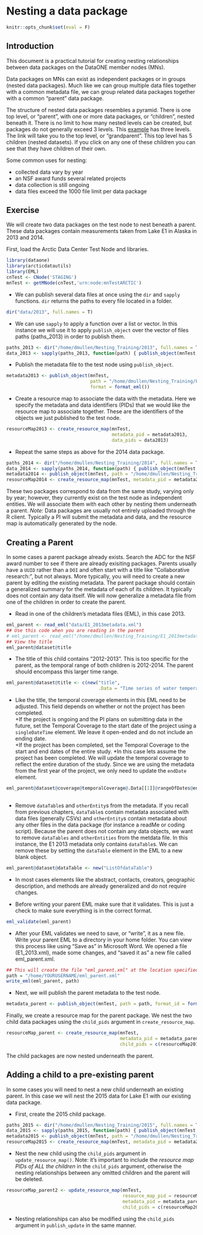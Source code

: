 # Nesting a data package

```r
knitr::opts_chunk$set(eval = F)
```

## Introduction  

This document is a practical tutorial for creating nesting relationships between data packages on the DataONE member nodes (MNs).  

Data packages on MNs can exist as independent packages or in groups (nested data packages). Much like we can group multiple data files together with a common metadata file, we can group related data packages together with a common "parent" data package.  

The structure of nested data packages resembles a pyramid. There is one top level, or "parent", with one or more data packages, or "children", nested beneath it. There is no limit to how many nested levels can be created, but packages do not generally exceed 3 levels. This [example](https://arcticdata.io/catalog/#view/urn:uuid:b0eef8b3-5f8a-4799-b823-eebcbee047e3) has three levels. The link will take you to the top level, or "grandparent". This top level has 5 children (nested datasets). If you click on any one of these children you can see that they have children of their own.      

Some common uses for nesting:  

* collected data vary by year
* an NSF award funds several related projects 
* data collection is still ongoing 
* data files exceed the 1000 file limit per data package

## Exercise
  
We will create two data packages on the test node to nest beneath a parent. These data packages contain measurements taken from Lake E1 in Alaska in 2013 and 2014.  

First, load the Arctic Data Center Test Node and libraries.
  
```r
library(dataone)
library(arcticdatautils)
library(EML)
cnTest <- CNode('STAGING')
mnTest <- getMNode(cnTest,'urn:node:mnTestARCTIC')
```

* We can publish several data files at once using the `dir` and `sapply` functions.  `dir` returns the paths to every file located in a folder.  
  
```r
dir("data/2013", full.names = T)
```
  
* We can use `sapply` to apply a function over a list or vector. In this instance we will use it to apply `publish_object` over the vector of files paths (paths_2013) in order to publish them.
  
```r
paths_2013 <- dir("/home/dmullen/Nesting_Training/2013", full.names = T)
data_2013 <- sapply(paths_2013, function(path) { publish_object(mnTest, path, format = "text/csv") })
```

* Publish the metadata file to the test node using `publish_object`.
  
```r
metadata2013 <- publish_object(mnTest,
                               path = "/home/dmullen/Nesting_Training/E1_2013metadata.xml",
                               format = format_eml())
```
  
* Create a resource map to associate the data with the metadata. Here we specify the metadata and data identifiers (PIDs) that we would like the resource map to associate together. These are the identifiers of the objects we just published to the test node.  
  
```r
resourceMap2013 <- create_resource_map(mnTest,
                                       metadata_pid = metadata2013,
                                       data_pids = data2013)
```
  
* Repeat the same steps as above for the 2014 data package. 
  
```r
paths_2014 <- dir("/home/dmullen/Nesting_Training/2014", full.names = T)
data_2014 <- sapply(paths_2014, function(path) { publish_object(mnTest, path, format = "text/csv") })
metadata2014 <- publish_object(mnTest, path = "/home/dmullen/Nesting_Training/E1_2014metadata.xml", format = format_eml())
resourceMap2014 <- create_resource_map(mnTest, metadata_pid = metadata2014, data_pids = data2014)
```

These two packages correspond to data from the same study, varying only by year; however, they currently exist on the test node as independent entities. We will associate them with each other by nesting them underneath a parent. *Note:* Data packages are usually not entirely uploaded through the R client. Typically a PI will submit the metadata and data, and the resource map is automatically generated by the node.    
  
## Creating a Parent  
In some cases a parent package already exists. Search the ADC for the NSF award number to see if there are already exisiting packages. Parents usually have a `UUID` rather than a `DOI` and often start with a title like "Collaborative research:", but not always. More typically, you will need to create a new parent by editing the existing metadata. The parent package should contain a generalized summary for the metadata of each of its children. It typically does not contain any data itself. We will now generalize a metadata file from one of the children in order to create the parent.  

* Read in one of the children's metadata files (EML), in this case 2013.  
  
```r
eml_parent <- read_eml("data/E1_2013metadata.xml")
## Use this code when you are reading in the parent 
# eml_parent <- read_eml("/home/dmullen/Nesting_Training/E1_2013metadata.xml")
## View the title 
eml_parent@dataset@title
```
  
* The title of this child contains "2012-2013". This is too specific for the parent, as the temporal range of both children is 2012-2014. The parent should encompass this larger time range. 
  
```r
eml_parent@dataset@title <- c(new("title",
                                  .Data = "Time series of water temperature, specific conductance, and oxygen from Lake E1, North Slope, Alaska, 2012-2014"))
```
  
* Like the title, the temporal coverage elements in this EML need to be adjusted. This field depends on whether or not the project has been completed.  
+If the project is ongoing and the PI plans on submitting data in the future, set the Temporal Coverage to the start date of the project using a `singleDateTime` element.  We leave it open-ended and do not include an ending date.  
+If the project has been completed, set the Temporal Coverage to the start and end dates of the entire study. *In this case lets assume the project has been completed. We will update the temporal coverage to reflect the entire duration of the study. Since we are using the metadata from the first year of the project, we only need to update the `endDate` element.  

```r
eml_parent@dataset@coverage@temporalCoverage@.Data[[1]]@rangeOfDates@endDate@calendarDate <- new("calendarDate",
                                                                                                 "2014-09-20")
```
  
* Remove `dataTable`s and `otherEntity`s from the metadata. If you recall from previous chapters, `dataTable`s contain metadata associated with data files (generally CSVs) and `otherEntity`s contain metadata about any other files in the data package (for instance a readMe or coding script). Because the parent does not contain any data objects, we want to remove `dataTables` and `otherEntities` from the metdata file. In this instance, the E1 2013 metadata only contains `dataTable`s. We can remove these by setting the `dataTable` element in the EML to a new blank object.  
  
```r
eml_parent@dataset@dataTable <- new("ListOfdataTable")
```

* In most cases elements like the abstract, contacts, creators, geographic description, and methods are already generalized and do not require changes.  
  
* Before writing your parent EML make sure that it validates. This is just a check to make sure everything is in the correct format.  
  
```r
eml_validate(eml_parent)
```
  
* After your EML validates we need to save, or "write", it as a new file. Write your parent EML to a directory in your home folder. You can view this process like using "Save as" in Microsoft Word. We opened a file (E1_2013.xml), made some changes, and "saved it as" a new file called eml_parent.xml.  
  
```r
## This will create the file "eml_parent.xml" at the location specified by path
path = "/home/YOURUSERNAME/eml_parent.xml"
write_eml(eml_parent, path)
```
  
* Next, we will publish the parent metadata to the test node.  
  
```r
metadata_parent <- publish_object(mnTest, path = path, format_id = format_eml())
```
  
Finally, we create a resource map for the parent package. We nest the two child data packages using the `child_pids` argument in `create_resource_map`.  
  
```r
resourceMap_parent <- create_resource_map(mnTest, 
                                          metadata_pid = metadata_parent,
                                          child_pids = c(resourceMap2013, resourceMap2014))
```
  
The child packages are now nested underneath the parent.  
  
## Adding a child to a pre-existing parent 
In some cases you will need to nest a new child underneath an existing parent. In this case we will nest the 2015 data for Lake E1 with our existing data package.  

* First, create the 2015 child package.  
  
```r
paths_2015 <- dir("/home/dmullen/Nesting_Training/2015", full.names = T)
data_2015 <- sapply(paths_2015, function(path) { publish_object(mnTest, path, format = "text/csv") })
metadata2015 <- publish_object(mnTest, path = "/home/dmullen/Nesting_Training/E1_2015metadata.xml", format = format_eml())
resourceMap2015 <- create_resource_map(mnTest, metadata_pid = metadata2015, data_pids = data2015)
```
  
* Nest the new child using the `child_pids` argument in `update_resource_map()`. Note: it's important to include the *resource map PIDs of ALL the children* in the `child_pids` argument, otherwise the nesting relationships between any omitted children and the parent will be deleted.  
  
```r
resourceMap_parent2 <- update_resource_map(mnTest, 
                                           resource_map_pid = resourceMap_parent,
                                           metadata_pid = metadata_parent,
                                           child_pids = c(resourceMap2013, resourceMap2014, resourceMap2015))
```
  
* Nesting relationships can also be modified using the `child_pids` argument in `publish_update` in the same manner.
